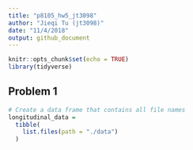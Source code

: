 ```yaml
---
title: "p8105_hw5_jt3098"
author: "Jieqi Tu (jt3098)"
date: "11/4/2018"
output: github_document
---
```


```r
knitr::opts_chunk$set(echo = TRUE)
library(tidyverse)
```

## Problem 1
```r
# Create a data frame that contains all file names
longitudinal_data = 
  tibble(
    list.files(path = "./data")
  )
```

